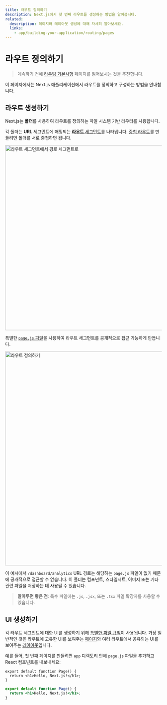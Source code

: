 ```yaml
---
title: 라우트 정의하기
description: Next.js에서 첫 번째 라우트를 생성하는 방법을 알아봅니다.
related:
  description: 페이지와 레이아웃 생성에 대해 자세히 알아보세요.
  links:
    - app/building-your-application/routing/pages
---
```



# 라우트 정의하기

> 계속하기 전에 [라우팅 기본사항](/docs/app/building-your-application/routing) 페이지를 읽어보시는 것을 추천합니다.

이 페이지에서는 Next.js 애플리케이션에서 라우트를 정의하고 구성하는 방법을 안내합니다.

## 라우트 생성하기

Next.js는 **폴더**를 사용하여 라우트를 정의하는 파일 시스템 기반 라우터를 사용합니다.

각 폴더는 **URL** 세그먼트에 매핑되는 [**라우트** 세그먼트](/docs/app/building-your-application/routing#route-segments)를 나타냅니다. [중첩 라우트](/docs/app/building-your-application/routing#nested-routes)를 만들려면 폴더를 서로 중첩하면 됩니다.

<Image
  alt="라우트 세그먼트에서 경로 세그먼트로"
  src="https://nextjs.org/_next/image?url=%2Fdocs%2Flight%2Froute-segments-to-path-segments.png&w=1920&q=75"
  width="1600"
  height="594"
/>

특별한 [`page.js` 파일](/docs/app/building-your-application/routing/pages)을 사용하여 라우트 세그먼트를 공개적으로 접근 가능하게 만듭니다.

<Image
  alt="라우트 정의하기"
  src="https://nextjs.org/_next/image?url=%2Fdocs%2Flight%2Froute-segments-to-path-segments.png&w=1920&q=75"
  width="1600"
  height="687"
/>

이 예시에서 `/dashboard/analytics` URL 경로는 해당하는 `page.js` 파일이 없기 때문에 공개적으로 접근할 수 없습니다. 이 폴더는 컴포넌트, 스타일시트, 이미지 또는 기타 관련 파일을 저장하는 데 사용될 수 있습니다.

> **알아두면 좋은 점**: 특수 파일에는 `.js`, `.jsx`, 또는 `.tsx` 파일 확장자를 사용할 수 있습니다.

## UI 생성하기

각 라우트 세그먼트에 대한 UI를 생성하기 위해 [특별한 파일 규칙](/docs/app/building-your-application/routing#file-conventions)이 사용됩니다. 가장 일반적인 것은 라우트에 고유한 UI를 보여주는 [페이지](/docs/app/building-your-application/routing/pages)와 여러 라우트에서 공유되는 UI를 보여주는 [레이아웃](/docs/app/building-your-application/routing/layouts-and-templates#layouts)입니다.

예를 들어, 첫 번째 페이지를 만들려면 `app` 디렉토리 안에 `page.js` 파일을 추가하고 React 컴포넌트를 내보내세요:

```tsx filename="app/page.tsx" switcher
export default function Page() {
  return <h1>Hello, Next.js!</h1>;
}
```

```jsx filename="app/page.js" switcher
export default function Page() {
  return <h1>Hello, Next.js!</h1>;
}
```
